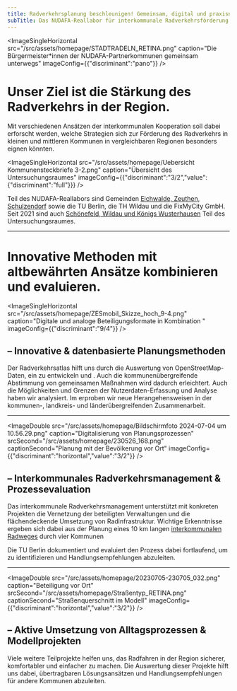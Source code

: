 ```yaml
---
title: Radverkehrsplanung beschleunigen! Gemeinsam, digital und praxisnah.
subTitle: Das NUDAFA-Reallabor für interkommunale Radverkehrsförderung
---
```

<ImageSingleHorizontal src="/src/assets/homepage/STADTRADELN_RETINA.png" caption="Die Bürgermeister*innen der NUDAFA-Partnerkommunen gemeinsam unterwegs" imageConfig={{"discriminant":"pano"}} />

# **Unser Ziel ist die Stärkung des Radverkehrs in der Region.**&#x20;

Mit verschiedenen Ansätzen der interkommunalen Kooperation soll dabei erforscht werden, welche Strategien sich zur Förderung des Radverkehrs in kleinen und mittleren Kommunen in vergleichbaren Regionen besonders eignen könnten.&#x20;

<ImageSingleHorizontal src="/src/assets/homepage/Uebersicht Kommunensteckbriefe 3-2.png" caption="Übersicht des Untersuchungsraumes" imageConfig={{"discriminant":"3/2","value":{"discriminant":"full"}}} />

Teil des NUDAFA-Reallabors sind Gemeinden [Eichwalde, Zeuthen, Schulzendorf](https://next.nudafa.de/partnerkommunen/) sowie die TU Berlin, die TH Wildau und die FixMyCity GmbH. Seit 2021 sind auch [Schönefeld, Wildau und Königs Wusterhausen](https://next.nudafa.de/partnerkommunen/) Teil des Untersuchungsraumes. <TextLinkArrow href="https://next.nudafa.de/ueber-uns/" display="mehr" external={false} />

---

# Innovative Methoden mit altbewährten Ansätze kombinieren und evaluieren.

<ImageSingleHorizontal src="/src/assets/homepage/ZESmobil_Skizze_hoch_9-4.png" caption="Digitale und analoge Beteiligungsformate in Kombination " imageConfig={{"discriminant":"9/4"}} />

## – Innovative & datenbasierte Planungsmethoden

Der Radverkehrsatlas hilft uns durch die Auswertung von OpenStreetMap-Daten, ein <TextLinkArrow href="https://next.nudafa.de/radnetz/einleitung" display="ein flächendeckendes Radverkehrsnetz" external={false} /> zu entwickeln und <TextLinkArrow href="https://next.nudafa.de/massnahmen" display="dessen Umsetzung nachvollziehbar darzustellen" external={false} />. Auch die kommunenübergreifende Abstimmung von gemeinsamen Maßnahmen wird dadurch erleichtert. Auch die Möglichkeiten und Grenzen der Nutzerdaten-Erfassung und Analyse haben wir <TextLinkArrow href="https://next.nudafa.de/teilprojekte/simra/" display="in dem SimRa-Teilprojekt " external={false} />analysiert. Im <TextLinkArrow href="https://next.nudafa.de/teilprojekte/handlungsprogramm-flughafenumfeld" display="Teilprojekt &#x22;Handlungsprogramm Flughafenumfeld&#x22; " external={false} />erproben wir neue Herangehensweisen in der kommunen-, landkreis- und länderübergreifenden Zusammenarbeit.&#x20;

---

<ImageDouble src="/src/assets/homepage/Bildschirmfoto 2024-07-04 um 10.56.29.png" caption="Digitalisierung von Planungsprozessen" srcSecond="/src/assets/homepage/230526_168.png" captionSecond="Planung mit der Bevölkerung vor Ort" imageConfig={{"discriminant":"horizontal","value":"3/2"}} />

## – Interkommunales Radverkehrsmanagement & Prozessevaluation

Das interkommunale Radverkehrsmanagement unterstützt mit konkreten Projekten die Vernetzung der beteiligten Verwaltungen und die flächendeckende Umsetzung von Radinfrastruktur. Wichtige Erkenntnisse ergeben sich dabei aus der Planung eines 10 km langen [interkommunalen Radweges](https://next.nudafa.de/teilprojekte/ikr/) durch vier Kommunen

Die TU Berlin dokumentiert und evaluiert den Prozess dabei fortlaufend, um <TextLinkArrow href="https://next.nudafa.de/begleitforschung" display="Hemmnisse und Treiber der interkommunalen Radverkehrsförderung" external={false} /> zu identifizieren und Handlungsempfehlungen abzuleiten.

---

<ImageDouble src="/src/assets/homepage/20230705-230705_032.png" caption="Beteiligung vor Ort" srcSecond="/src/assets/homepage/Straßentyp_RETINA.png" captionSecond="Straßenquerschnitt im Modell" imageConfig={{"discriminant":"horizontal","value":"3/2"}} />

## – Aktive Umsetzung von Alltagsprozessen & Modellprojekten

Viele weitere Teilprojekte helfen uns, das Radfahren in der Region sicherer, komfortabler und einfacher zu machen. Die Auswertung dieser Projekte hilft uns dabei, übertragbaren Lösungsansätzen und Handlungsempfehlungen für andere Kommunen abzuleiten.
